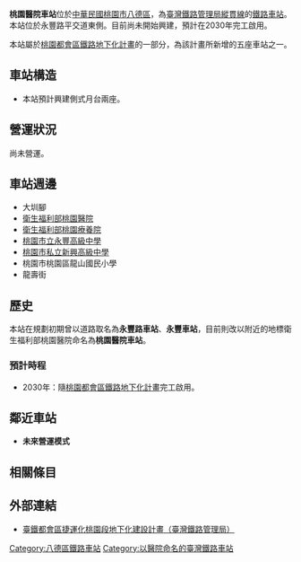 {{台灣未來建設}}
{{桃園市未來建設}}
{{Infobox_Station|
RouteType=Tra|
Title=桃園醫院車站|
EngTitle=Taoyuan Hospital Station|
|linecolour={{台鐵顏色}}|
ImageName=|
ImageSize=250px|
Code=未知|
Operator={{rint|tw|tra}} [[臺灣鐵路管理局|臺灣鐵路管理局]]|
Line={{rint|tw|tra}} [[縱貫線_(北段)|<font color="#888888">縱貫線</font>]]（細部設計中）|
country={{ROC-TW}}|
borough=[[桃園市|桃園市]][[八德區|八德區]]|
address=|
StartDate=預計2030年|
Style=[[地下車站|地下車站]]|
TraOldName=|
TraLevel=|
TraPlatformS=[[側式月台|側式月台]]兩座| 
TraElecCode=|
TraWeb=|
TraStartLocal=基隆|
TraMile=|
}}
'''桃園醫院車站'''位於[[中華民國|中華民國]][[桃園市|桃園市]][[八德區|八德區]]，為[[臺灣鐵路管理局|臺灣鐵路管理局]][[縱貫線_(鐵路)|縱貫線]]的[[鐵路車站|鐵路車站]]。本站位於永豐路平交道東側。目前尚未開始興建，預計在2030年完工啟用。

本站屬於[[桃園都會區鐵路地下化計畫|桃園都會區鐵路地下化計畫]]的一部分，為該計畫所新增的五座車站之一。

==車站構造==
*本站預計興建側式月台兩座。

==營運狀況==
尚未營運。

==車站週邊==
*大圳腳
*[[衛生福利部桃園醫院|衛生福利部桃園醫院]]
*[[衛生福利部桃園療養院|衛生福利部桃園療養院]]
*[[桃園市立永豐高級中學|桃園市立永豐高級中學]]
*[[桃園市私立新興高級中學|桃園市私立新興高級中學]]
*桃園市桃園區龍山國民小學
*龍壽街

==歷史==
本站在規劃初期曾以道路取名為'''永豐路車站'''、'''永豐車站'''，目前則改以附近的地標衛生福利部桃園醫院命名為'''桃園醫院車站'''。

===預計時程===
*2030年：隨[[桃園都會區鐵路地下化計畫|桃園都會區鐵路地下化計畫]]完工啟用。

==鄰近車站==
*'''未來營運模式'''
{{start rail box|[[臺灣鐵路管理局|臺灣鐵路管理局]]}}
{{s-unbuilt|[[中路車站|中路車站]]||}}
{{s-line|[[縱貫線_(北段)|縱貫線]]|（[[桃園都會區鐵路地下化計畫|桃園鐵路地下化]]）<br>（細部設計中）|#0008BD}}
{{s-inop|[[內壢車站|內壢車站]]|}}
{{end box}}

==相關條目==

==外部連結==
*[http://search.railway.gov.tw/EAY980521/index.html 臺鐵都會區捷運化桃園段地下化建設計畫（臺灣鐵路管理局）]

{{台灣鐵路縱貫線北段}}
{{桃園捷運紅線}}

<!--
[[category:縱貫線車站(北段)|N]]
臺鐵車站Category 是由模板加上-->
[[Category:八德區鐵路車站|Category:八德區鐵路車站]]
[[Category:以醫院命名的臺灣鐵路車站|Category:以醫院命名的臺灣鐵路車站]]